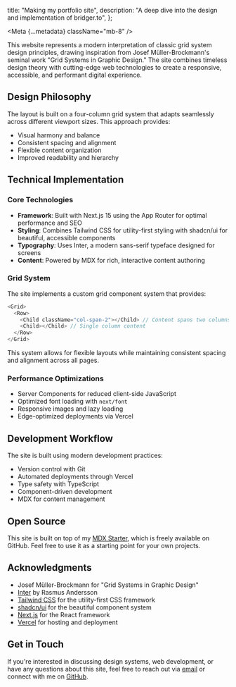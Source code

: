 
  title: "Making my portfolio site",
  description: "A deep dive into the design and implementation of bridger.to",
};

<Meta {...metadata} className="mb-8" />

This website represents a modern interpretation of classic grid system design principles, drawing inspiration from Josef Müller-Brockmann's seminal work "Grid Systems in Graphic Design." The site combines timeless design theory with cutting-edge web technologies to create a responsive, accessible, and performant digital experience.

## Design Philosophy

The layout is built on a four-column grid system that adapts seamlessly across different viewport sizes. This approach provides:

- Visual harmony and balance
- Consistent spacing and alignment
- Flexible content organization
- Improved readability and hierarchy

## Technical Implementation

### Core Technologies

- **Framework**: Built with Next.js 15 using the App Router for optimal performance and SEO
- **Styling**: Combines Tailwind CSS for utility-first styling with shadcn/ui for beautiful, accessible components
- **Typography**: Uses Inter, a modern sans-serif typeface designed for screens
- **Content**: Powered by MDX for rich, interactive content authoring

### Grid System

The site implements a custom grid component system that provides:

```typescript
<Grid>
  <Row>
    <Child className="col-span-2"></Child> // Content spans two columns
    <Child></Child> // Single column content
  </Row>
</Grid>
```

This system allows for flexible layouts while maintaining consistent spacing and alignment across all pages.

### Performance Optimizations

- Server Components for reduced client-side JavaScript
- Optimized font loading with `next/font`
- Responsive images and lazy loading
- Edge-optimized deployments via Vercel

## Development Workflow

The site is built using modern development practices:

- Version control with Git
- Automated deployments through Vercel
- Type safety with TypeScript
- Component-driven development
- MDX for content management

## Open Source

This site is built on top of my [MDX Starter](https://github.com/brijr/mdx), which is freely available on GitHub. Feel free to use it as a starting point for your own projects.

## Acknowledgments

- Josef Müller-Brockmann for "Grid Systems in Graphic Design"
- [Inter](https://rsms.me/inter/) by Rasmus Andersson
- [Tailwind CSS](https://tailwindcss.com/) for the utility-first CSS framework
- [shadcn/ui](https://ui.shadcn.com/) for the beautiful component system
- [Next.js](https://nextjs.org/) for the React framework
- [Vercel](https://vercel.com) for hosting and deployment

## Get in Touch

If you're interested in discussing design systems, web development, or have any questions about this site, feel free to reach out via [email](mailto:bridger@wip.ac) or connect with me on [GitHub](https://github.com/brijr).

